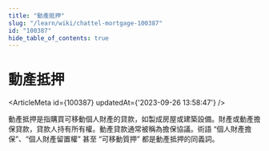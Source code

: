 ```yaml
---
title: "動產抵押"
slug: "/learn/wiki/chattel-mortgage-100387"
id: "100387"
hide_table_of_contents: true
---
```



# 動產抵押

<ArticleMeta id={100387} updatedAt={'2023-09-26 13:58:47'} />
<div className='border-solid border-b border-t-0 my-4 border-[var(--ifm-color-gray-300)]' />

動產抵押是指購買可移動個人財產的貸款，如製成房屋或建築設備。財產或動產擔保貸款，貸款人持有所有權。動產貸款通常被稱為擔保協議。術語 “個人財產擔保”、“個人財產留置權” 甚至 “可移動質押” 都是動產抵押的同義詞。
